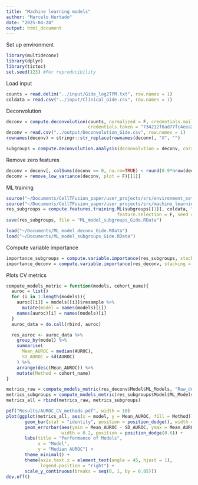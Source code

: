 ```yaml
---
title: "Machine learning models"
author: "Marcelo Hurtado"
date: "2025-04-24"
output: html_document
---
```


Set up environment
```r
library(multideconv)
library(dplyr)
library(tictoc)
set.seed(123) #For reproducibility
```

Load input
```r
counts = read.delim("../input/Gide_log2TPM.txt", row.names = 1)
coldata = read.csv("../input/Clinical_Gide.csv", row.names = 1)
```

Deconvolution
```r
deconv = compute.deconvolution(counts, normalized = F, credentials.mail = "marcelo.hurtado@inserm.fr", doParallel = T, workers = 3,
                               credentials.token = "734212f6ad77fc4eea2bdb502792f294", file_name = "Gide")
deconv = read.csv("../output/Deconvolution_Gide.csv", row.names = 1)
rownames(deconv) = stringr::str_replace(rownames(deconv), "X", "")

subgroups = compute.deconvolution.analysis(deconvolution = deconv, corr = 0.7, seed = 123, file_name = "Gide") 
```

Remove zero features
```r
deconv = deconv[, colSums(deconv == 0, na.rm=TRUE) < round(0.9*nrow(deconv)) , drop=FALSE]
deconv = remove_low_variance(deconv, plot = F)[[1]]
```

ML training
```r
source("~/Documents/CellTFusion_paper/user_projects/src/environment_set.R")
source("~/Documents/CellTFusion_paper/user_projects/src/machine_learning.R")
res_subgroups = compute.features.training.ML(subgroups[[1]], coldata, "Response", "R", metric = "AUROC", stack = F, k_folds = 5, n_rep = 20, 
                                          feature.selection = F, seed = 123, file_name = "Gide_subgroups", return = T)
save(res_subgroups, file = "ML_model_subgroups_Gide.RData")
```

```r
load("~/Documents/ML_model_deconv_Gide.RData")
load("~/Documents/ML_model_subgroups_Gide.RData")
```

Compute variable importance
```r
importance_subgroups = compute.variable.importance(res_subgroups, stacking = F, n_cores = 2)
importance_deconv = compute.variable.importance(res_deconv, stacking = F, n_cores = 2)
```

Plots CV metrics
```r
compute_models_metric = function(models, cohort_name){
  auroc = list()
  for (i in 1:length(models)){
    auroc[[i]] = models[[i]]$resample %>% 
      mutate(model = names(models)[i])
    names(auroc)[i] = names(models)[i]
  }
  auroc_data = do.call(rbind, auroc)

  res_auroc <- auroc_data %>%
    group_by(model) %>%
    summarise(
      Mean_AUROC = median(AUROC),
      SD_AUROC = sd(AUROC)
    ) %>%
    arrange(desc(Mean_AUROC)) %>%
    mutate(Method = cohort_name)
}

metrics_raw = compute_models_metric(res_deconv$Model$ML_Models, "Raw_deconvolution")
metrics_subgroups = compute_models_metric(res_subgroups$Model$ML_Models, "Subgroups_deconvolution")
metrics_all = rbind(metrics_raw, metrics_subgroups)

pdf("Results/AUROC_CV_methods.pdf", width = 10)
plot(ggplot(metrics_all, aes(x = model, y = Mean_AUROC, fill = Method)) +
       geom_bar(stat = "identity", position = position_dodge(), width = 0.6) + 
       geom_errorbar(aes(ymin = Mean_AUROC - SD_AUROC, ymax = Mean_AUROC + SD_AUROC),
                     width = 0.2, position = position_dodge(0.6)) +
       labs(title = "Performance of Models",
            x = "Model",
            y = "Median AUROC") +
       theme_minimal() +
       theme(axis.text.x = element_text(angle = 45, hjust = 1),
             legend.position = "right") +
       scale_y_continuous(breaks = seq(0, 1, by = 0.05))) 
dev.off()
```

